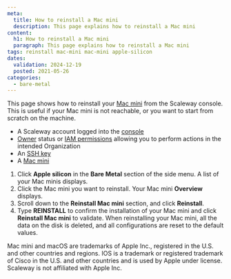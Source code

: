 ```yaml
---
meta:
  title: How to reinstall a Mac mini
  description: This page explains how to reinstall a Mac mini
content:
  h1: How to reinstall a Mac mini
  paragraph: This page explains how to reinstall a Mac mini
tags: reinstall mac-mini mac-mini apple-silicon
dates:
  validation: 2024-12-19
  posted: 2021-05-26
categories:
  - bare-metal
---
```


This page shows how to reinstall your [Mac mini](/apple-silicon/concepts/#mac-mini) from the Scaleway console. This is useful if your Mac mini is not reachable, or you want to start from scratch on the machine.

<Macro id="requirements" />

- A Scaleway account logged into the [console](https://console.scaleway.com)
- [Owner](/iam/concepts/#owner) status or [IAM permissions](/iam/concepts/#permission) allowing you to perform actions in the intended Organization
- An [SSH key](/organizations-and-projects/how-to/create-ssh-key/)
- A [Mac mini](/apple-silicon/how-to/create-mac-mini/)

1. Click **Apple silicon** in the **Bare Metal** section of the side menu. A list of your Mac minis displays.
2. Click the Mac mini you want to reinstall. Your Mac mini **Overview** displays.
3. Scroll down to the **Reinstall Mac mini** section, and click **Reinstall**.
4. Type **REINSTALL** to confirm the installation of your Mac mini and click **Reinstall Mac mini** to validate.
    <Message type="important">
      When reinstalling your Mac mini, all the data on the disk is deleted, and all configurations are reset to the default values.
    </Message>

<Message type="note">
  Mac mini and macOS are trademarks of Apple Inc., registered in the U.S. and other countries and regions. IOS is a trademark or registered trademark of Cisco in the U.S. and other countries and is used by Apple under license. Scaleway is not affiliated with Apple Inc.
</Message>
